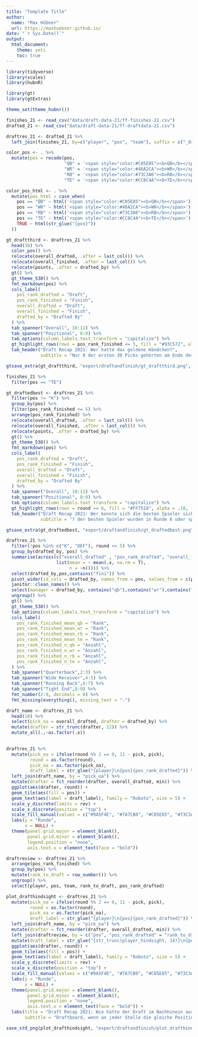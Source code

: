 ```yaml
---
title: "Template Title"
author: 
  name: "Max Hübner"
  url: https://maxhuebner.github.io/
date: "`r Sys.Date()`"
output:
  html_document:
    theme: yeti
    toc: true
---
```


```r
library(tidyverse)
library(scales)
library(hubnR)

library(gt)
library(gtExtras)

theme_set(theme_hubnr())
```

```r
finishes_21 <- read_csv("data/draft-data-21/ff-finishes-21.csv")
drafted_21 <- read_csv("data/draft-data-21/ff-draftdata-21.csv")
``` 

```r
draftres_21 <- drafted_21 %>% 
  left_join(finishes_21, by=c("player", "pos", "team"), suffix = c("_drafted", "_finished"))
```

```r
color_pos <- . %>% 
  mutate(pos = recode(pos,
                      "QB" = '<span style="color:#C05E85"><b>QB</b></span>',
                      "WR" = '<span style="color:#46A2CA"><b>WR</b></span>',
                      "RB" = '<span style="color:#73C3A6"><b>RB</b></span>',
                      "TE" = '<span style="color:#CC8C4A"><b>TE</b></span>'))

color_pos_html <- . %>% 
  mutate(pos_html = case_when(
    pos == "QB" ~ html('<span style="color:#C05E85"><b>QB</b></span>'),
    pos == "WR" ~ html('<span style="color:#46A2CA"><b>WR</b></span>'),
    pos == "RB" ~ html('<span style="color:#73C3A6"><b>RB</b></span>'),
    pos == "TE" ~ html('<span style="color:#CC8C4A"><b>TE</b></span>'),
    TRUE ~ html(str_glue("{pos}"))
  ))
```


```r
gt_draftthird <- draftres_21 %>% 
  head(30) %>% 
  color_pos() %>% 
  relocate(overall_drafted, .after = last_col()) %>% 
  relocate(overall_finished, .after = last_col()) %>% 
  relocate(points, .after = drafted_by) %>% 
  gt() %>% 
  gt_theme_538() %>% 
  fmt_markdown(pos) %>% 
  cols_label(
    pos_rank_drafted = "Draft",
    pos_rank_finished = "Finish",
    overall_drafted = "Draft",
    overall_finished = "Finish",
    drafted_by = "Drafted By"
  ) %>% 
  tab_spanner("Overall", 10:11) %>% 
  tab_spanner("Positional", 8:9) %>% 
  tab_options(column_labels.text_transform = "capitalize") %>% 
  gt_highlight_rows(rows = pos_rank_finished <= 5, fill = "#93C572", alpha = .3, font_weight = "normal") %>% 
  tab_header("Draft Recap 2021: Wer hatte das goldene Händchen?",
             subtitle = "Nur 8 der ersten 30 Picks gehörten am Ende des Jahres zu den Top 5 auf ihrer Position")

gtsave_extra(gt_draftthird, "export/draftandfinish/gt_draftthird.png", expand = 0, zoom = 5)
```

```r
finishes_21 %>% 
  filter(pos == "TE")
```


```r
gt_draftedbest <- draftres_21 %>% 
  filter(pos != "K") %>% 
  group_by(pos) %>% 
  filter(pos_rank_finished <= 5) %>% 
  arrange(pos_rank_finished) %>%
  relocate(overall_drafted, .after = last_col()) %>% 
  relocate(overall_finished, .after = last_col()) %>% 
  relocate(points, .after = drafted_by) %>% 
  gt() %>% 
  gt_theme_538() %>% 
  fmt_markdown(pos) %>% 
  cols_label(
    pos_rank_drafted = "Draft",
    pos_rank_finished = "Finish",
    overall_drafted = "Draft",
    overall_finished = "Finish",
    drafted_by = "Drafted By"
  ) %>% 
  tab_spanner("Overall", 10:11) %>% 
  tab_spanner("Positional", 8:9) %>% 
  tab_options(column_labels.text_transform = "capitalize") %>% 
  gt_highlight_rows(rows = round >= 6, fill = "#FF7518", alpha = .18, font_weight = "normal") %>% 
  tab_header("Draft Recap 2021: Wer konnte sich die besten Spieler sichern?",
             subtitle = "7 der besten Spieler wurden in Runde 6 oder später gedraftet")

gtsave_extra(gt_draftedbest, "export/draftandfinish/gt_draftedbest.png", expand = 0, zoom = 5) 
```

```r
draftres_21 %>% 
  filter(!pos %in% c("K", "DEF"), round <= 5) %>% 
  group_by(drafted_by, pos) %>% 
  summarise(across(c("overall_drafted" , "pos_rank_drafted", "overall_finished", "pos_rank_finished"),
                   list(mean = ~ mean(.x, na.rm = T),
                        n = ~n()))) %>% 
  select(drafted_by,pos,contains("fini")) %>% 
  pivot_wider(id_cols = drafted_by, names_from = pos, values_from = c(pos_rank_finished_n,pos_rank_finished_mean)) %>% 
  janitor::clean_names() %>%
  select(manager = drafted_by, contains("qb"),contains("wr"),contains("rb"),contains("te")) %>% 
  ungroup() %>% 
  gt() %>% 
  gt_theme_538() %>% 
  tab_options(column_labels.text_transform = "capitalize") %>% 
  cols_label(
    pos_rank_finished_mean_qb = "Rank",
    pos_rank_finished_mean_wr = "Rank",
    pos_rank_finished_mean_rb = "Rank",
    pos_rank_finished_mean_te = "Rank",
    pos_rank_finished_n_qb = "Anzahl",
    pos_rank_finished_n_wr = "Anzahl",
    pos_rank_finished_n_rb = "Anzahl",
    pos_rank_finished_n_te = "Anzahl",
  ) %>% 
  tab_spanner("Quarterback",2:3) %>% 
  tab_spanner("Wide Receiver",4:5) %>% 
  tab_spanner("Running Back",6:7) %>% 
  tab_spanner("Tight End",8:9) %>% 
  fmt_number(2:9, decimals = 0) %>% 
  fmt_missing(everything(), missing_text = "-")

```

```r
draft_name <- draftres_21 %>% 
  head(10) %>% 
  select(pick_oa = overall_drafted, drafter = drafted_by) %>% 
  mutate(drafter = str_trunc(drafter, 12)) %>% 
  mutate_all(.,~as.factor(.x))
  

draftres_21 %>% 
  mutate(pick_oa = ifelse(round %% 2 == 0, 11 - pick, pick),
         round = as.factor(round),
         pick_oa = as.factor(pick_oa),
         draft_label = str_glue("{player}\n{pos}{pos_rank_drafted}")) %>% 
  left_join(draft_name, by = "pick_oa") %>% 
  mutate(drafter = fct_reorder(drafter, overall_drafted, min)) %>% 
  ggplot(aes(drafter, round)) +
  geom_tile(aes(fill = pos)) + 
  geom_text(aes(label = draft_label), family = "Roboto", size = 5) +
  scale_y_discrete(limits = rev) + 
  scale_x_discrete(position = "top") +
  scale_fill_manual(values = c("#9A5F4E", "#7A7CB0", "#C05E85", "#73C3A6", "#CC8C4A", "#46A2CA")) +
  labs(y = "Runde",
       x = NULL) + 
  theme(panel.grid.major = element_blank(),
        panel.grid.minor = element_blank(),
        legend.position = "none",
        axis.text.x = element_text(face = "bold"))
```

```r
draftreview <- draftres_21 %>% 
  arrange(pos_rank_finished) %>% 
  group_by(pos) %>% 
  mutate(rank_to_draft = row_number()) %>% 
  ungroup() %>% 
  select(player, pos, team, rank_to_draft, pos_rank_drafted)

plot_drafthindsight <- draftres_21 %>% 
  mutate(pick_oa = ifelse(round %% 2 == 0, 11 - pick, pick),
         round = as.factor(round),
         pick_oa = as.factor(pick_oa),
         draft_label = str_glue("{player}\n{pos}{pos_rank_drafted}")) %>% 
  left_join(draft_name, by = "pick_oa") %>% 
  mutate(drafter = fct_reorder(drafter, overall_drafted, min)) %>% 
  left_join(draftreview, by = c("pos", "pos_rank_drafted" = "rank_to_draft"),suffix = c("_actual", "_hindsight")) %>% 
  mutate(draft_label = str_glue("{str_trunc(player_hindsight, 14)}\n{pos}{pos_rank_drafted_hindsight}")) %>% 
  ggplot(aes(drafter, round)) +
  geom_tile(aes(fill = pos)) + 
  geom_text(aes(label = draft_label), family = "Roboto", size = 5) +
  scale_y_discrete(limits = rev) + 
  scale_x_discrete(position = "top") +
  scale_fill_manual(values = c("#9A5F4E", "#7A7CB0", "#C05E85", "#73C3A6", "#CC8C4A", "#46A2CA")) +
  labs(y = "Runde",
       x = NULL) + 
  theme(panel.grid.major = element_blank(),
        panel.grid.minor = element_blank(),
        legend.position = "none",
        axis.text.x = element_text(face = "bold")) +
  labs(title = "Draft Recap 2021: Wie hätte der Draft im Nachhinein aussehen müssen?",
       subtitle = "Draftboard, wenn an jeder Stelle die gleiche Position aber der Spieler mit dem besten Finish ausgewählt worden wäre")

save_std_png(plot_drafthindsight, "export/draftandfinish/plot_drafthindsight.png", dpi = 500, width = 14, height = 14)
```


